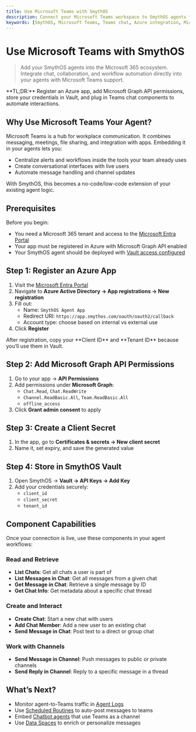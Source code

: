 ```yaml
---
title: Use Microsoft Teams with SmythOS
description: Connect your Microsoft Teams workspace to SmythOS agents for rich collaboration, messaging, and integration workflows.
keywords: [SmythOS, Microsoft Teams, Teams chat, Azure integration, Microsoft Graph API, send message, chat workflows]
---
```


# Use Microsoft Teams with SmythOS

> Add your SmythOS agents into the Microsoft 365 ecosystem. Integrate chat, collaboration, and workflow automation directly into your agents with Microsoft Teams support.

<InfoCallout>
**TL;DR:** Register an Azure app, add Microsoft Graph API permissions, store your credentials in Vault, and plug in Teams chat components to automate interactions.
</InfoCallout>

<Divider />

## Why Use Microsoft Teams Your Agent?

Microsoft Teams is a hub for workplace communication. It combines messaging, meetings, file sharing, and integration with apps. Embedding it in your agents lets you:

- Centralize alerts and workflows inside the tools your team already uses
- Create conversational interfaces with live users
- Automate message handling and channel updates

With SmythOS, this becomes a no-code/low-code extension of your existing agent logic.

<Divider />

## Prerequisites

Before you begin:

- You need a Microsoft 365 tenant and access to the [Microsoft Entra Portal](https://entra.microsoft.com/)
- Your app must be registered in Azure with Microsoft Graph API enabled
- Your SmythOS agent should be deployed with [Vault access configured](/docs/agent-collaboration/working-with-agents/vault-sharing)

<Divider />

## Step 1: Register an Azure App

1. Visit the [Microsoft Entra Portal](https://entra.microsoft.com/)
2. Navigate to **Azure Active Directory → App registrations → New registration**
3. Fill out:
   - Name: `SmythOS Agent App`
   - Redirect URI: `https://app.smythos.com/oauth/oauth2/callback`
   - Account type: choose based on internal vs external use
4. Click **Register**

<InfoCallout>
After registration, copy your **Client ID** and **Tenant ID** because you’ll use them in Vault.
</InfoCallout>

## Step 2: Add Microsoft Graph API Permissions

1. Go to your app → **API Permissions**
2. Add permissions under **Microsoft Graph**:
   - `Chat.Read`, `Chat.ReadWrite`
   - `Channel.ReadBasic.All`, `Team.ReadBasic.All`
   - `offline_access`
3. Click **Grant admin consent** to apply

## Step 3: Create a Client Secret

1. In the app, go to **Certificates & secrets → New client secret**
2. Name it, set expiry, and save the generated value

## Step 4: Store in SmythOS Vault

1. Open SmythOS → **Vault → API Keys → Add Key**
2. Add your credentials securely:
   - `client_id`
   - `client_secret`
   - `tenant_id`

<Divider />

## Component Capabilities

Once your connection is live, use these components in your agent workflows:

### Read and Retrieve

- **List Chats**: Get all chats a user is part of
- **List Messages in Chat**: Get all messages from a given chat
- **Get Message in Chat**: Retrieve a single message by ID
- **Get Chat Info**: Get metadata about a specific chat thread

### Create and Interact

- **Create Chat**: Start a new chat with users
- **Add Chat Member**: Add a new user to an existing chat
- **Send Message in Chat**: Post text to a direct or group chat

### Work with Channels

- **Send Message in Channel**: Push messages to public or private channels
- **Send Reply in Channel**: Reply to a specific message in a thread

<Divider />

## What’s Next?

- Monitor agent-to-Teams traffic in [Agent Logs](/docs/agent-studio/agent-settings/logs)
- Use [Scheduled Routines](/docs/agent-collaboration/agent-work-schedules) to auto-post messages to teams
- Embed [Chatbot agents](/docs/agent-deployments/deployments/deploy-as-chatbot) that use Teams as a channel
- Use [Data Spaces](/docs/agent-collaboration/working-with-agents/data-spaces) to enrich or personalize messages

<PromptCard prompt="Send a new message to a Microsoft Teams channel using the Send Message component with channel_id and content input." />
